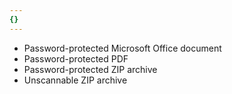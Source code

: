 ```yaml
---
{}
---
```


- Password-protected Microsoft Office document
- Password-protected PDF
- Password-protected ZIP archive
- Unscannable ZIP archive
